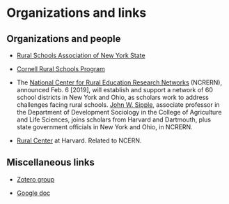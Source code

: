 # Organizations and links

## Organizations and people

-   [Rural Schools Association of New York State](https://www.rsany.org/)

-   [Cornell Rural Schools Program](https://cals.cornell.edu/global-development/our-work/our-initiatives/rural-schools-program)

-   The [National Center for Rural Education Research Networks](https://cepr.harvard.edu/rural) (NCRERN), announced Feb. 6 \[2019\], will establish and support a network of 60 school districts in New York and Ohio, as scholars work to address challenges facing rural schools. [John W. Sipple](https://devsoc.cals.cornell.edu/people/john-sipple/), associate professor in the Department of Development Sociology in the College of Agriculture and Life Sciences, joins scholars from Harvard and Dartmouth, plus state government officials in New York and Ohio, in NCRERN.

-   [Rural Center](https://provingground.cepr.harvard.edu/rural) at Harvard. Related to NCERN.

## Miscellaneous links

-   [Zotero group](https://www.zotero.org/groups/4737974/rural_schools)

-   [Google doc](https://docs.google.com/document/d/1rDXyFqBgj8f43KL-MTQ8_xxSrERQYfPC4cwkXAPVf3E/edit#)
